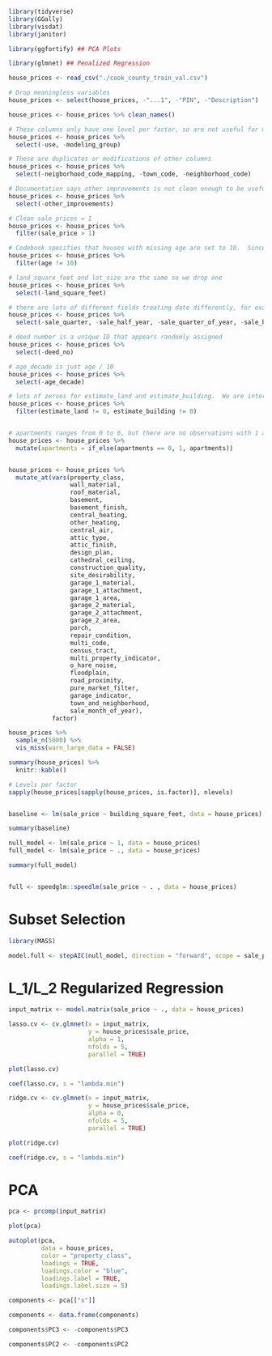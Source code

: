 ``` r
library(tidyverse)
library(GGally)
library(visdat)
library(janitor)

library(ggfortify) ## PCA Plots

library(glmnet) ## Penalized Regression

house_prices <- read_csv("./cook_county_train_val.csv")

# Drop meaningless variables
house_prices <- select(house_prices, -"...1", -"PIN", -"Description")

house_prices <- house_prices %>% clean_names()

# These columns only have one level per factor, so are not useful for modeling
house_prices <- house_prices %>%
  select(-use, -modeling_group)

# These are duplicates or modifications of other columns
house_prices <- house_prices %>%
  select(-neigborhood_code_mapping, -town_code, -neighborhood_code)

# Documentation says other improvements is not clean enough to be useful
house_prices <- house_prices %>%
  select(-other_improvements)

# Clean sale prices = 1
house_prices <- house_prices %>%
  filter(sale_price > 1)

# Codebook specifies that houses with missing age are set to 10.  Since we can't tell houses with missing age vs houses with true age 10, we decided to drop data points with age == 10.
house_prices <- house_prices %>%
  filter(age != 10)

# land_square_feet and lot_size are the same so we drop one
house_prices <- house_prices %>%
  select(-land_square_feet)

# there are lots of different fields treating date differently, for example sale month of year, sale half year, etc.  To cut down on redundant predictors, we are keeping sale year and sale month of year, as these fields contain the most information
house_prices <- house_prices %>%
  select(-sale_quarter, -sale_half_year, -sale_quarter_of_year, -sale_half_of_year)

# deed number is a unique ID that appears randomly assigned
house_prices <- house_prices %>%
  select(-deed_no)

# age_decade is just age / 10
house_prices <- house_prices %>%
  select(-age_decade)

# lots of zeroes for estimate_land and estimate_building.  We are interested in how good of a predictor of sale prices these estimates are, so we are dropping observations where these are 0
house_prices <- house_prices %>%
  filter(estimate_land != 0, estimate_building != 0)


# apartments ranges from 0 to 6, but there are no observations with 1 apartment.  We want to treat this variable as continuous, so we are transforming apartments = 0 to 1.  This means that an observation with 1 apartment is a free standing dwelling, 2+ apartments is an apartment complex.
house_prices <- house_prices %>%
  mutate(apartments = if_else(apartments == 0, 1, apartments))


house_prices <- house_prices %>%
  mutate_at(vars(property_class,
                 wall_material,
                 roof_material,
                 basement,
                 basement_finish,
                 central_heating,
                 other_heating,
                 central_air,
                 attic_type,
                 attic_finish,
                 design_plan,
                 cathedral_ceiling,
                 construction_quality,
                 site_desirability,
                 garage_1_material,
                 garage_1_attachment,
                 garage_1_area,
                 garage_2_material,
                 garage_2_attachment,
                 garage_2_area,
                 porch,
                 repair_condition,
                 multi_code,
                 census_tract,
                 multi_property_indicator,
                 o_hare_noise,
                 floodplain,
                 road_proximity,
                 pure_market_filter,
                 garage_indicator,
                 town_and_neighborhood,
                 sale_month_of_year),
            factor)
```


``` r
house_prices %>%
  sample_n(5000) %>%
  vis_miss(warn_large_data = FALSE)

summary(house_prices) %>%
  knitr::kable()

# Levels per factor
sapply(house_prices[sapply(house_prices, is.factor)], nlevels)


baseline <- lm(sale_price ~ building_square_feet, data = house_prices)

summary(baseline)

null_model <- lm(sale_price ~ 1, data = house_prices)
full_model <- lm(sale_price ~ ., data = house_prices)

summary(full_model)


full <- speedglm::speedlm(sale_price ~ . , data = house_prices)

```

# Subset Selection

``` r
library(MASS)

model.full <- stepAIC(null_model, direction = "forward", scope = sale_price ~ .)

```

# L_1/L_2 Regularized Regression

``` r
input_matrix <- model.matrix(sale_price ~ ., data = house_prices)

lasso.cv <- cv.glmnet(x = input_matrix,
                      y = house_prices$sale_price,
                      alpha = 1,
                      nfolds = 5,
                      parallel = TRUE)

plot(lasso.cv)

coef(lasso.cv, s = "lambda.min")

ridge.cv <- cv.glmnet(x = input_matrix,
                      y = house_prices$sale_price,
                      alpha = 0,
                      nfolds = 5,
                      parallel = TRUE)

plot(ridge.cv)

coef(ridge.cv, s = "lambda.min")
```


# PCA

``` r
pca <- prcomp(input_matrix)

plot(pca)

autoplot(pca,
         data = house_prices,
         color = "property_class",
         loadings = TRUE,
         loadings.color = "blue",
         loadings.label = TRUE,
         loadings.label.size = 5)

components <- pca[["x"]]

components <- data.frame(components)

components$PC3 <- -components$PC3

components$PC2 <- -components$PC2
```
